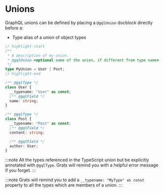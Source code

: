 # Unions

GraphQL unions can be defined by placing a `@gqlUnion` docblock directly before a:

- Type alias of a union of object types

```ts
// highlight-start
/**
 * A description of my union.
 * @gqlUnion <optional name of the union, if different from type name>
 */
type MyUnion = User | Post;
// highlight-end

/** @gqlType */
class User {
  __typename: "User" as const;
  /** @gqlField */
  name: string;
}

/** @gqlType */
class Post {
  __typename: "Post" as const;
  /** @gqlField */
  content: string;

  /** @gqlField */
  author: User;
}
```

:::note
All the types referenced in the TypeScript union but be explicitly annotated with `@gqlType`. Grats will remind you with a helpful error message if you forget.
:::

:::note
Grats will remind you to add a `__typename: "MyType" as const` property to all the types which are members of a union.
:::
